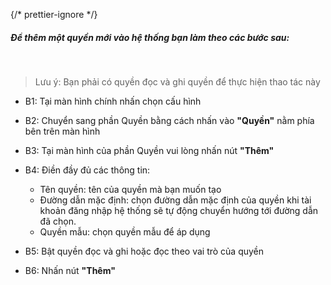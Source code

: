 {/* prettier-ignore */}
##### Để thêm một quyền mới vào hệ thống bạn làm theo các bước sau:

<br />

> Lưu ý: Bạn phải có quyền đọc và ghi quyền để thực hiện thao tác này

- B1: Tại màn hình chính nhấn chọn cấu hình
- B2: Chuyển sang phần Quyền bằng cách nhấn vào **"Quyền"** nằm phía bên trên màn hình
- B3: Tại màn hình của phần Quyền vui lòng nhấn nút **"Thêm"**
- B4: Điền đầy đủ các thông tin:

  - Tên quyền: tên của quyền mà bạn muốn tạo
  - Đường dẫn mặc định: chọn đường dẫn mặc định của quyền khi tài khoản đăng nhập hệ thống sẽ tự động chuyển hướng tới đường dẫn đã chọn.
  - Quyền mẫu: chọn quyền mẫu để áp dụng

- B5: Bật quyền đọc và ghi hoặc đọc theo vai trò của quyền
- B6: Nhấn nút **"Thêm"**
